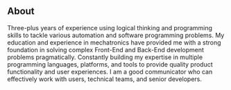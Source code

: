 ## About

Three-plus years of experience using logical thinking and
programming skills to tackle various automation and software programming problems.
My education and experience in mechatronics have provided me with a strong foundation in
solving complex Front-End and Back-End development problems pragmatically. Constantly building my expertise in multiple programming languages,
platforms, and tools to provide quality product functionality and user experiences.
I am a good communicator who can effectively work with users, technical teams, and senior developers.
